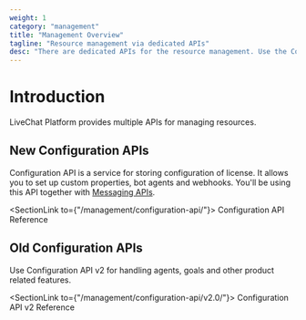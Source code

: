 ```yaml
---
weight: 1
category: "management"
title: "Management Overview"
tagline: "Resource management via dedicated APIs"
desc: "There are dedicated APIs for the resource management. Use the Configuration API to set up bot agents, webhooks, and properties."
---
```


# Introduction

LiveChat Platform provides multiple APIs for managing resources.

## New Configuration APIs

Configuration API is a service for storing configuration of license. It allows you to set up custom properties, bot agents and webhooks. You'll be using this API together with [Messaging APIs](../messaging/).

<SectionLink to={"/management/configuration-api/"}>
  Configuration API Reference
</SectionLink>

## Old Configuration APIs

Use Configuration API v2 for handling agents, goals and other product related features.

<SectionLink to={"/management/configuration-api/v2.0/"}>
  Configuration API v2 Reference
</SectionLink>
